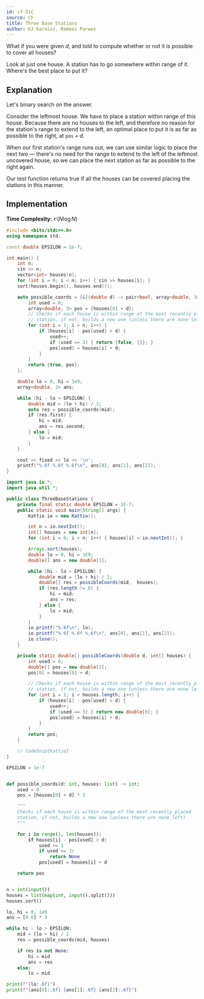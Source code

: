```yaml
---
id: cf-51C
source: CF
title: Three Base Stations
author: KJ Karaisz, Rameez Parwez
---
```


<Spoiler title = "Hint 1">

What if you were given $d$, and told to compute whether or not it is possible to cover all houses?

</Spoiler>

<Spoiler title = "Hint 2">

Look at just one house. A station has to go somewhere within range of it. Where's the best place to put it?

</Spoiler>

<Spoiler title = "Solution">

## Explanation

Let's binary search on the answer.

Consider the leftmost house. We have to place a station within range of this
house. Because there are no houses to the left, and therefore no reason for the
station's range to extend to the left, an optimal place to put it is as far as
possible to the right, at $\texttt{pos}+d$.

When our first station's range runs out, we can use similar logic to place the
next two — there's no need for the range to extend to the left of the leftmost
uncovered house, so we can place the next station as far as possible to the
right again.

Our test function returns true if all the houses can be covered placing the
stations in this manner.

## Implementation

**Time Complexity:** $\mathcal{O}(N\log N)$

<LanguageSection>
<CPPSection>

```cpp
#include <bits/stdc++.h>
using namespace std;

const double EPSILON = 1e-7;

int main() {
	int n;
	cin >> n;
	vector<int> houses(n);
	for (int i = 0; i < n; i++) { cin >> houses[i]; }
	sort(houses.begin(), houses.end());

	auto possible_coords = [&](double d) -> pair<bool, array<double, 3>> {
		int used = 0;
		array<double, 3> pos = {houses[0] + d};
		// Checks if each house is within range of the most recently placed
		// station, if not, builds a new one (unless there are none left)
		for (int i = 1; i < n; i++) {
			if (houses[i] - pos[used] > d) {
				used++;
				if (used == 3) { return {false, {}}; }
				pos[used] = houses[i] + d;
			}
		}
		return {true, pos};
	};

	double lo = 0, hi = 1e9;
	array<double, 3> ans;

	while (hi - lo > EPSILON) {
        double mid = (lo + hi) / 2;
        auto res = possible_coords(mid);
        if (res.first) {
            hi = mid;
            ans = res.second;
        } else {
			lo = mid;
		}
	}

	cout << fixed << lo << '\n';
	printf("%.6f %.6f %.6f\n", ans[0], ans[1], ans[2]);
}
```

</CPPSection>
<JavaSection>

```java
import java.io.*;
import java.util.*;

public class ThreeBaseStations {
	private final static double EPSILON = 1E-7;
	public static void main(String[] args) {
		Kattio io = new Kattio();

		int n = io.nextInt();
		int[] houses = new int[n];
		for (int i = 0; i < n; i++) { houses[i] = io.nextInt(); }

		Arrays.sort(houses);
		double lo = 0, hi = 1E9;
		double[] ans = new double[3];

		while (hi - lo > EPSILON) {
			double mid = (lo + hi) / 2;
			double[] res = possibleCoords(mid,  houses);
			if (res.length != 0) {
				hi = mid;
				ans = res;
			} else {
				lo = mid;
			}
		}
		io.printf("%.6f\n", lo);
		io.printf("%.6f %.6f %.6f\n", ans[0], ans[1], ans[2]);
		io.close();
	}

	private static double[] possibleCoords(double d, int[] houses) {
		int used = 0;
		double[] pos = new double[3];
		pos[0] = houses[0] + d;

		// Checks if each house is within range of the most recently placed
		// station, if not, builds a new one (unless there are none left)
		for (int i = 1; i < houses.length; i++) {
			if (houses[i] - pos[used] > d) {
				used++;
				if (used == 3) { return new double[0]; }
				pos[used] = houses[i] + d;
			}
		}
		return pos;
	}

	// CodeSnip{Kattio}
}
```

</JavaSection>
<PySection>

```py
EPSILON = 1e-7


def possible_coords(d: int, houses: list) -> int:
	used = 0
	pos = [houses[0] + d] * 3

	"""
	Checks if each house is within range of the most recently placed
	station, if not, builds a new one (unless there are none left)
	"""

	for i in range(1, len(houses)):
		if houses[i] - pos[used] > d:
			used += 1
			if used == 3:
				return None
			pos[used] = houses[i] + d

	return pos


n = int(input())
houses = list(map(int, input().split()))
houses.sort()

lo, hi = 0, 1e9
ans = [0.0] * 3

while hi - lo > EPSILON:
	mid = (lo + hi) / 2
	res = possible_coords(mid, houses)

	if res is not None:
		hi = mid
		ans = res
	else:
		lo = mid

print(f"{lo:.6f}")
print(f"{ans[0]:.6f} {ans[1]:.6f} {ans[2]:.6f}")
```

</PySection>
</LanguageSection>

</Spoiler>

